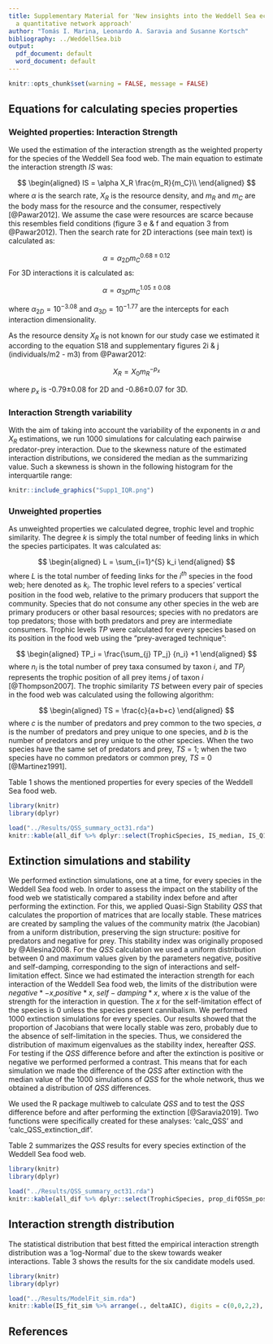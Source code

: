 ```yaml
---
title: Supplementary Material for 'New insights into the Weddell Sea ecosystem applying
  a quantitative network approach'
author: "Tomás I. Marina, Leonardo A. Saravia and Susanne Kortsch"
bibliography: ../WeddellSea.bib
output:
  pdf_document: default
  word_document: default
---
```


```r
knitr::opts_chunk$set(warning = FALSE, message = FALSE) 
```

## Equations for calculating species properties

### Weighted properties: Interaction Strength

We used the estimation of the interaction strength as the weighted property for the species of the Weddell Sea food web. The main equation to estimate the interaction strength $IS$ was:

$$
\begin{aligned}
IS = \alpha X_R \frac{m_R}{m_C}\\
\end{aligned}
$$
where $\alpha$ is the search rate, $X_R$ is the resource density, and $m_R$ and $m_C$ are the body mass for the resource and the consumer, respectively [@Pawar2012]. We assume the case were resources are scarce because this resembles field conditions (figure 3 e & f and equation 3 from @Pawar2012).
Then the search rate for 2D interactions (see main text) is calculated as:

$$\alpha = \alpha_{2D} m_C^{0.68 \pm 0.12}$$
For 3D interactions it is calculated as: 

$$\alpha = \alpha_{3D} m_C^{1.05 \pm 0.08}$$

where $\alpha_{2D}=10^{-3.08}$ and $\alpha_{3D}=10^{-1.77}$ are the intercepts for each interaction dimensionality.

As the resource density $X_R$ is not known for our study case we estimated it according to the equation S18 and supplementary figures 2i & j (individuals/m2 - m3) from @Pawar2012:

$$X_R = X_0 m_R^{-p_x}$$

where $p_x$ is -0.79±0.08 for 2D and -0.86±0.07 for 3D.

### Interaction Strength variability

With the aim of taking into account the variability of the exponents in $\alpha$ and $X_R$ estimations, we run 1000 simulations for calculating each pairwise predator-prey interaction. Due to the skewness nature of the estimated interaction distributions, we considered the median as the summarizing value. Such a skewness is shown in the following histogram for the interquartile range:

```r
knitr::include_graphics("Supp1_IQR.png")

```


### Unweighted properties

As unweighted properties we calculated degree, trophic level and trophic similarity.
The degree $k$ is simply the total number of feeding links in which the species participates. It was calculated as:

$$
\begin{aligned}
L = \sum_{i=1}^{S} k_i
\end{aligned}
$$
where $L$ is the total number of feeding links for the $i^{th}$ species in the food web; here denoted as $k_i$.
The trophic level refers to a species’ vertical position in the food web, relative to the primary producers that support the community. Species that do not consume any other species in the web are primary producers or other basal resources; species with no predators are top predators; those with both predators and prey are intermediate consumers. Trophic levels $TP$ were calculated for every species based on its position in the food web using the “prey-averaged technique”:

$$
\begin{aligned}
TP_i = \frac{\sum_{j} TP_j} {n_i} +1
\end{aligned}
$$
where $n_i$ is the total number of prey taxa consumed by taxon $i$, and $TP_j$ represents the trophic position of all prey items $j$ of taxon $i$ [@Thompson2007].
The trophic similarity $TS$ between every pair of species in the food web was calculated using the following algorithm:

$$
\begin{aligned}
TS = \frac{c}{a+b+c}
\end{aligned}
$$
where $c$ is the number of predators and prey common to the two species, $a$ is the number of predators and prey unique to one species, and $b$ is the number of predators and prey unique to the other species. When the two species have the same set of predators and prey, $TS$ = 1; when the two species have no common predators or common prey, $TS$ = 0 [@Martinez1991].

Table 1 shows the mentioned properties for every species of the Weddell Sea food web.

```r
library(knitr)
library(dplyr)

load("../Results/QSS_summary_oct31.rda")
knitr::kable(all_dif %>% dplyr::select(TrophicSpecies, IS_median, IS_Q1, IS_Q3, TotalDegree, TL, meanTrophicSimil) %>% arrange(., desc(IS_median)), digits = c(0,7,7,7,0,2,3), col.names = c("Species","median IS","Q1 IS", "Q3 IS", "Degree", "TL", "TS"), caption = "Weighted (interaction strength) and unweighted properties of the trophic species of Weddell Sea food web. Ordered by decreasing median interaction strength. median IS = median interaction strength, Q1 IS = First quartil of the IS distribution, Q3 IS = Third quartil of the IS distribution, TL = trophic level, TS = trophic similarity.")

```

## Extinction simulations and stability

We performed extinction simulations, one at a time, for every species in the Weddell Sea food web. In order to assess the impact on the stability of the food web we statistically compared a stability index before and after performing the extinction. For this, we applied Quasi-Sign Stability $QSS$ that calculates the proportion of matrices that are locally stable. These matrices are created by sampling the values of the community matrix (the Jacobian) from a uniform distribution, preserving the sign structure: positive for predators and negative for prey. This stability index was originally proposed by @Allesina2008.
For the $QSS$ calculation we used a uniform distribution between 0 and maximum values given by the parameters negative, positive and self-damping, corresponding to the sign of interactions and self-limitation effect. Since we had estimated the interaction strength for each interaction of the Weddell Sea food web, the limits of the distribution were $negative*-x$,$positive*x$, $self-damping*x$, where $x$ is the value of the strength for the interaction in question. The $x$ for the self-limitation effect of the species is 0 unless the species present cannibalism.
We performed 1000 extinction simulations for every species. Our results showed that the proportion of Jacobians that were locally stable was zero, probably due to the absence of self-limitation in the species. Thus, we considered the distribution of maximum eigenvalues as the stability index, hereafter $QSS$. For testing if the $QSS$ difference before and after the extinction is positive or negative we performed performed a contrast. This means that for each simulation we made the difference of the $QSS$ after extinction with the median value of the 1000 simulations of $QSS$ for the whole network, thus we obtained a distribution of $QSS$ differences.

We used the R package multiweb to calculate $QSS$ and to test the $QSS$ difference before and after performing the extinction [@Saravia2019]. Two functions were specifically created for these analyses: ‘calc_QSS’ and ‘calc_QSS_extinction_dif’.

Table 2 summarizes the $QSS$ results for every species extinction of the Weddell Sea food web.

```r
library(knitr)
library(dplyr)

load("../Results/QSS_summary_oct31.rda")
knitr::kable(all_dif %>% dplyr::select(TrophicSpecies, prop_difQSSm_pos, prop_difQSSm_neg, median_difQSS) %>% arrange(., prop_difQSSm_neg), digits = c(0,7,7,7,41), col.names = c("Species", "Prop dif QSS +", "Prop dif QSS - ", "median difQSS relat"), caption = "Summary of maximum eigenvalue (QSS) distribution of differences before and after performing extinction simulations in the Weddell Sea food web. Ordered by decreasing proportion of positive differences. Prop dif QSS +  = Proportion of positive differences, Prop dif QSS - = Proportion of negative differences, median difQSS relat = median of relative QSS differences.")

```

## Interaction strength distribution

The statistical distribution that best fitted the empirical interaction strength distribution was a ‘log-Normal’ due to the skew towards weaker interactions. Table 3 shows the results for the six candidate models used.

```r
library(knitr)
library(dplyr)

load("../Results/ModelFit_sim.rda")
knitr::kable(IS_fit_sim %>% arrange(., deltaAIC), digits = c(0,0,2,2), col.names = c("Model", "df", "AIC", "deltaAIC"), caption = "Model comparison for the distribution of interaction strengths of the Weddell Sea food web. Order by best fit. References: df = degrees of freedom, AIC = Akaike Information Criterion, deltaAIC = difference with best fit. Log-Normal is the best model.")

```

## References